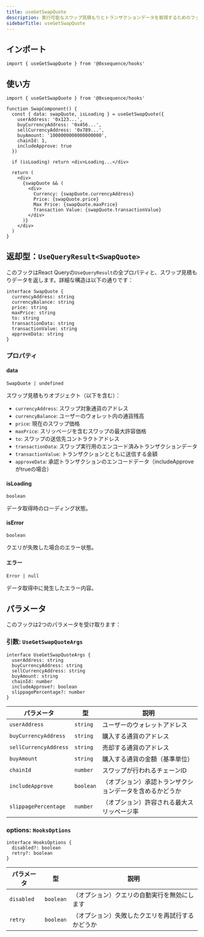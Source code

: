 ```yaml
---
title: useGetSwapQuote
description: 実行可能なスワップ見積もりとトランザクションデータを取得するためのフック
sidebarTitle: useGetSwapQuote
---
```


## インポート

```tsx
import { useGetSwapQuote } from '@0xsequence/hooks'
```

## 使い方

```tsx
import { useGetSwapQuote } from '@0xsequence/hooks'

function SwapComponent() {
  const { data: swapQuote, isLoading } = useGetSwapQuote({
    userAddress: '0x123...',
    buyCurrencyAddress: '0x456...',
    sellCurrencyAddress: '0x789...',
    buyAmount: '1000000000000000000', 
    chainId: 1,
    includeApprove: true
  })

  if (isLoading) return <div>Loading...</div>

  return (
    <div>
      {swapQuote && (
        <div>
          Currency: {swapQuote.currencyAddress}
          Price: {swapQuote.price}
          Max Price: {swapQuote.maxPrice}
          Transaction Value: {swapQuote.transactionValue}
        </div>
      )}
    </div>
  )
}
```

## 返却型：`UseQueryResult<SwapQuote>`
このフックはReact Queryの`UseQueryResult`の全プロパティと、スワップ見積もりデータを返します。詳細な構造は以下の通りです：

```tsx
interface SwapQuote {
  currencyAddress: string
  currencyBalance: string
  price: string
  maxPrice: string
  to: string
  transactionData: string
  transactionValue: string
  approveData: string
}
```

### プロパティ

#### data
`SwapQuote | undefined`

スワップ見積もりオブジェクト（以下を含む）：
- `currencyAddress`: スワップ対象通貨のアドレス
- `currencyBalance`: ユーザーのウォレット内の通貨残高
- `price`: 現在のスワップ価格
- `maxPrice`: スリッページを含むスワップの最大許容価格
- `to`: スワップの送信先コントラクトアドレス
- `transactionData`: スワップ実行用のエンコード済みトランザクションデータ
- `transactionValue`: トランザクションとともに送信する金額
- `approveData`: 承認トランザクションのエンコードデータ（includeApproveがtrueの場合）

#### isLoading
`boolean`

データ取得時のローディング状態。

#### isError
`boolean`

クエリが失敗した場合のエラー状態。

#### エラー
`Error | null`

データ取得中に発生したエラー内容。

## パラメータ
このフックは2つのパラメータを受け取ります：

### 引数: `UseGetSwapQuoteArgs`

```tsx
interface UseGetSwapQuoteArgs {
  userAddress: string
  buyCurrencyAddress: string
  sellCurrencyAddress: string
  buyAmount: string
  chainId: number
  includeApprove?: boolean
  slippagePercentage?: number
}
```

| パラメータ                 | 型         | 説明                           |
| --------------------- | --------- | ---------------------------- |
| `userAddress`         | `string`  | ユーザーのウォレットアドレス               |
| `buyCurrencyAddress`  | `string`  | 購入する通貨のアドレス                  |
| `sellCurrencyAddress` | `string`  | 売却する通貨のアドレス                  |
| `buyAmount`           | `string`  | 購入する通貨の金額（基準単位）              |
| `chainId`             | `number`  | スワップが行われるチェーンID              |
| `includeApprove`      | `boolean` | （オプション）承認トランザクションデータを含めるかどうか |
| `slippagePercentage`  | `number`  | （オプション）許容される最大スリッページ率        |

### options: `HooksOptions`

```tsx
interface HooksOptions {
  disabled?: boolean
  retry?: boolean
}
```

| パラメータ      | 型         | 説明                       |
| ---------- | --------- | ------------------------ |
| `disabled` | `boolean` | （オプション）クエリの自動実行を無効にします   |
| `retry`    | `boolean` | （オプション）失敗したクエリを再試行するかどうか |